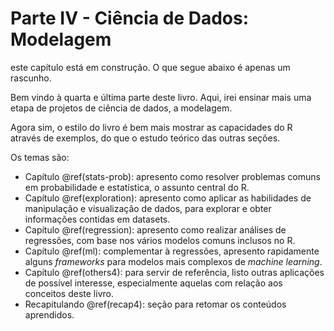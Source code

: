 # Parte IV - Ciência de Dados: Modelagem {#intro3 .unnumbered}

:::{.warn}
este capítulo está em construção. O que segue abaixo é apenas um rascunho.
:::

Bem vindo à quarta e última parte deste livro. Aqui, irei ensinar mais uma etapa de projetos de ciência de dados, a modelagem.

Agora sim, o estilo do livro é bem mais mostrar as capacidades do R através de exemplos, do que o estudo teórico das outras seções.

Os temas são:

- Capítulo \@ref(stats-prob): apresento como resolver problemas comuns em probabilidade e estatística, o assunto central do R.
- Capítulo \@ref(exploration): apresento como aplicar as habilidades de manipulação e visualização de dados, para explorar e obter informações contidas em datasets.
- Capítulo \@ref(regression): apresento como realizar análises de regressões, com base nos vários modelos comuns inclusos no R.
- Capítulo \@ref(ml): complementar à regressões, apresento rapidamente alguns _frameworks_ para modelos mais complexos de _machine learning_.
- Capítulo \@ref(others4): para servir de referência, listo outras aplicações de possível interesse, especialmente aquelas com relação aos conceitos deste livro.
- Recapitulando \@ref(recap4): seção para retomar os conteúdos aprendidos.
